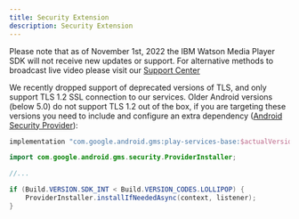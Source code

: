 ```yaml
---
title: Security Extension
description: Security Extension
---
```


<InlineNotification kind="warning">

Please note that as of November 1st, 2022 the IBM Watson Media Player SDK will not receive new updates or support. For alternative methods to broadcast live video please visit our [Support Center](https://support.video.ibm.com/hc/en-us/categories/200545448-Broadcasting-on-IBM-Watson-Media)

</InlineNotification>

We recently dropped support of deprecated versions of TLS, and only support TLS 1.2 SSL connection to our services. Older Android versions (below 5.0) do not support TLS 1.2 out of the box, if you are targeting these versions you need to include and configure an extra dependency ([Android Security Provider](https://developer.android.com/training/articles/security-gms-provider.html)):

```gradle
implementation "com.google.android.gms:play-services-base:$actualVersionOfPlayServices"
```

```java
import com.google.android.gms.security.ProviderInstaller;

//...

if (Build.VERSION.SDK_INT < Build.VERSION_CODES.LOLLIPOP) {
    ProviderInstaller.installIfNeededAsync(context, listener);
}
```
